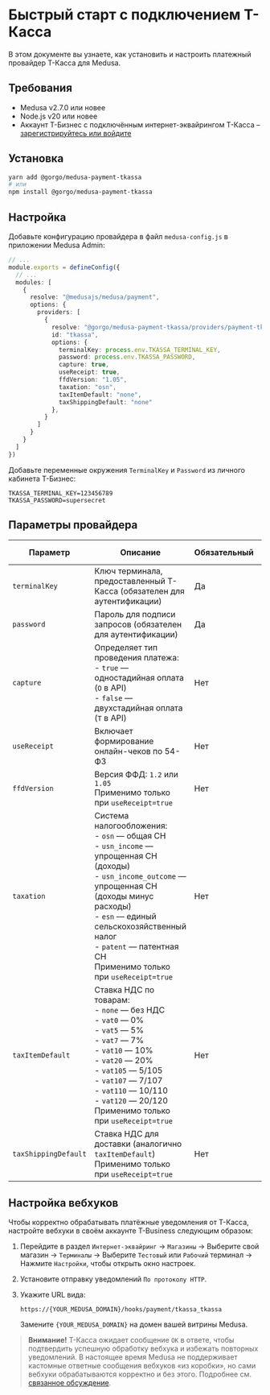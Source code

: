 # Быстрый старт с подключением Т-Касса

В этом документе вы узнаете, как установить и настроить платежный провайдер Т-Касса для Medusa.

## Требования

- Medusa v2.7.0 или новее  
- Node.js v20 или новее  
- Аккаунт Т-Бизнес с подключённым интернет-эквайрингом Т-Касса – [зарегистрируйтесь или войдите](https://www.tbank.ru/kassa/?utm_source=partners_sme&utm_medium=prt.utl&utm_campaign=business.int_acquiring.7-3S975SBSY&partnerId=7-3S975SBSY&agentId=5-B6HGU9OD&agentSsoId=1316b7dd-3a90-4167-9d35-37910431a19c)

## Установка

```bash
yarn add @gorgo/medusa-payment-tkassa
# или
npm install @gorgo/medusa-payment-tkassa
```

## Настройка

Добавьте конфигурацию провайдера в файл `medusa-config.js` в приложении Medusa Admin:

```ts
// ...
module.exports = defineConfig({
  // ...
  modules: [
    {
      resolve: "@medusajs/medusa/payment",
      options: {
        providers: [
          {
            resolve: "@gorgo/medusa-payment-tkassa/providers/payment-tkassa",
            id: "tkassa",
            options: {
              terminalKey: process.env.TKASSA_TERMINAL_KEY,
              password: process.env.TKASSA_PASSWORD,
              capture: true,
              useReceipt: true,
              ffdVersion: "1.05",
              taxation: "osn",
              taxItemDefault: "none",
              taxShippingDefault: "none"
            },
          }   
        ]
      }
    }
  ]
})
```

Добавьте переменные окружения `TerminalKey` и `Password` из личного кабинета Т-Бизнес:

```text
TKASSA_TERMINAL_KEY=123456789
TKASSA_PASSWORD=supersecret
```

## Параметры провайдера

| Параметр             | Описание                                                                                                                                                                                                                                                                         | Обязательный | По умолчанию |
| -------------------- | -------------------------------------------------------------------------------------------------------------------------------------------------------------------------------------------------------------------------------------------------------------------------------- | ------------ | ------------ |
| `terminalKey`        | Ключ терминала, предоставленный Т-Касса (обязателен для аутентификации)                                                                                                                                                                                                          | Да           | -            |
| `password`           | Пароль для подписи запросов (обязателен для аутентификации)                                                                                                                                                                                                                      | Да           | -            |
| `capture`            | Определяет тип проведения платежа:<br/>- `true` — одностадийная оплата (`O` в API)<br/>- `false` — двухстадийная оплата (`T` в API)                                                                                                                                                | Нет          | `true`       |
| `useReceipt`         | Включает формирование онлайн-чеков по 54-ФЗ                                                                                                                                                                                                                                      | Нет          | `false`      |
| `ffdVersion`         | Версия ФФД: `1.2` или `1.05`<br/>Применимо только при `useReceipt=true`                                                                                                                                                                                                           | Нет          | -            |
| `taxation`           | Система налогообложения:<br/>- `osn` — общая СН<br/>- `usn_income` — упрощенная СН (доходы)<br/>- `usn_income_outcome` — упрощенная СН (доходы минус расходы)<br/>- `esn` — единый сельскохозяйственный налог<br/>- `patent` — патентная СН<br/>Применимо только при `useReceipt=true` | Нет          | -            |
| `taxItemDefault`     | Ставка НДС по товарам:<br/>- `none` — без НДС<br/>- `vat0` — 0%<br/>- `vat5` — 5%<br/>- `vat7` — 7%<br/>- `vat10` — 10%<br/>- `vat20` — 20%<br/>- `vat105` — 5/105<br/>- `vat107` — 7/107<br/>- `vat110` — 10/110<br/>- `vat120` — 20/120<br/>Применимо только при `useReceipt=true`        | Нет          | -            |
| `taxShippingDefault` | Ставка НДС для доставки (аналогично `taxItemDefault`)<br/>Применимо только при `useReceipt=true`                                                                                                                                                                                  | Нет          | -            |


## Настройка вебхуков

Чтобы корректно обрабатывать платёжные уведомления от Т-Касса, настройте вебхуки в своём аккаунте T-Business следующим образом:

1. Перейдите в раздел `Интернет-эквайринг` → `Магазины` → Выберите свой магазин → `Терминалы` → Выберите `Тестовый` или `Рабочий` терминал → Нажмите `Настройки`, чтобы открыть окно настроек.

2. Установите отправку уведомлений `По протоколу HTTP`.

3. Укажите URL вида:

    ```
    https://{YOUR_MEDUSA_DOMAIN}/hooks/payment/tkassa_tkassa
    ```

    Замените `{YOUR_MEDUSA_DOMAIN}` на домен вашей витрины Medusa.

> **Внимание!** Т-Касса ожидает сообщение `OK` в ответе, чтобы подтвердить успешную обработку вебхука и избежать повторных уведомлений. В настоящее время Medusa не поддерживает кастомные ответные сообщения вебхуков «из коробки», но сами вебхуки обрабатываются корректно и без этого. Подробнее см. [связанное обсуждение](https://github.com/medusajs/medusa/discussions/12887).

